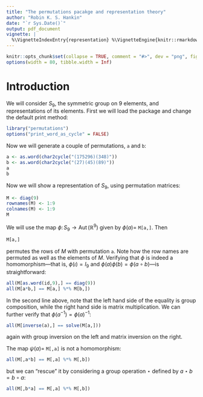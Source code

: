 ```yaml
---
title: "The permutations pacakge and representation theory"
author: "Robin K. S. Hankin"
date: "`r Sys.Date()`"
output: pdf_document
vignette: |
  %\VignetteIndexEntry{representation} %\VignetteEngine{knitr::rmarkdown} %\VignetteEncoding{UTF-8}
---
```


```r
knitr::opts_chunk$set(collapse = TRUE, comment = "#>", dev = "png", fig.width = 7, fig.height = 3.5, message = FALSE, warning = FALSE)
options(width = 80, tibble.width = Inf)
```

# Introduction

We will consider $S_9$, the symmetric group on 9 elements, and
representations of its elements.  First we will load the package and
change the default print method:

```r
library("permutations")
options("print_word_as_cycle" = FALSE)
```


Now we will generate a couple of permutations, ```a``` and ```b```:


```r
a <- as.word(char2cycle("(175296)(348)"))
b <- as.word(char2cycle("(27)(45)(89)"))
a
b
```

Now we will show a representation of $S_9$, using permutation matrices:

```r
M <- diag(9)
rownames(M) <- 1:9
colnames(M) <- 1:9
M
```

We will use the map $\phi\colon S_9\longrightarrow\operatorname{Aut}\left(\mathbb{R}^9\right)$ given by $\phi(a)=$ ```M[a,]```.  Then


```r
M[a,]
```

permutes the rows of $M$ with permutation ```a```.  Note how the row
names are permuted as well as the elements of $M$.  Verifying that
$\phi$ is indeed a homomorphism---that is, $\phi(\iota)=I_9$ and
$\phi(a)\phi(b)=\phi(a\circ b)$---is straightforward:

```r
all(M[as.word(id,9),] == diag(9))
all(M[a*b,] == M[a,] %*% M[b,])
```

In the second line above, note that the left hand side of the equality
is group composition, while the right hand side is matrix
multiplication.  We can further verify that
$\phi\left(a^{-1}\right)=\phi(a)^{-1}$:

```r
all(M[inverse(a),] == solve(M[a,]))
```

again with group inversion on the left and matrix inversion on the
right.

The map $\psi(a)=$ ```M[,a]``` is not a homomorphism:


```r
all(M[,a*b] == M[,a] %*% M[,b])
```

but we can "rescue" it by considering a group operation $\star$
defined by $a\star b=b\circ a$:

```r
all(M[,b*a] == M[,a] %*% M[,b])
```
